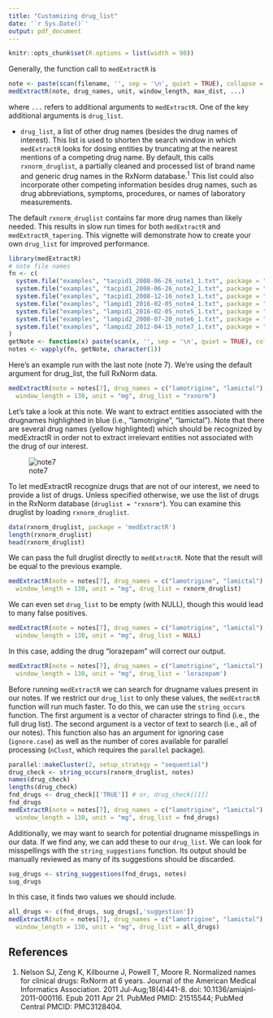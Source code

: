 ```yaml
---
title: "Customizing drug_list"
date: '`r Sys.Date()`'
output: pdf_document
---
```


<!--
%\VignetteEngine{knitr::rmarkdown}
%\VignetteIndexEntry{3. Customizing the drug_list argument in medExtractR}
%\VignetteEncoding{UTF-8}
-->

```r
knitr::opts_chunk$set(R.options = list(width = 90))
```

Generally, the function call to `medExtractR` is  

```r
note <- paste(scan(filename, '', sep = '\n', quiet = TRUE), collapse = '\n')
medExtractR(note, drug_names, unit, window_length, max_dist, ...)
```

where `...` refers to additional arguments to `medExtractR`. One of the key additional arguments is `drug_list`.

- `drug_list`, a list of other drug names (besides the drug names of interest). This list is used to shorten the search window in which `medExtractR` looks for dosing entities by truncating at the nearest mentions of a competing drug name. By default, this calls `rxnorm_druglist`, a partially cleaned and processed list of brand name and generic drug names in the RxNorm database.$^{1}$ This list could also incorporate other competing information besides drug names, such as drug abbreviations, symptoms, procedures, or names of laboratory measurements.

The default `rxnorm_druglist` contains far more drug names than likely needed. This results in slow run times for both `medExtractR` and `medExtractR_tapering`. This vignette will demonstrate how to create your own `drug_list` for improved performance.

```r
library(medExtractR)
# note file names
fn <- c(
  system.file("examples", "tacpid1_2008-06-26_note1_1.txt", package = "medExtractR"),
  system.file("examples", "tacpid1_2008-06-26_note2_1.txt", package = "medExtractR"),
  system.file("examples", "tacpid1_2008-12-16_note3_1.txt", package = "medExtractR"),
  system.file("examples", "lampid1_2016-02-05_note4_1.txt", package = "medExtractR"),
  system.file("examples", "lampid1_2016-02-05_note5_1.txt", package = "medExtractR"),
  system.file("examples", "lampid2_2008-07-20_note6_1.txt", package = "medExtractR"),
  system.file("examples", "lampid2_2012-04-15_note7_1.txt", package = "medExtractR")
)
getNote <- function(x) paste(scan(x, '', sep = '\n', quiet = TRUE), collapse = '\n')
notes <- vapply(fn, getNote, character(1))
```

Here's an example run with the last note (note 7). We're using the default argument for drug_list, the full RxNorm data.

```r
medExtractR(note = notes[7], drug_names = c("lamotrigine", "lamictal"),
  window_length = 130, unit = "mg", drug_list = "rxnorm")
```

Let's take a look at this note. We want to extract entities associated with the drugnames highlighted in blue (i.e., "lamotrigine", "lamictal").
Note that there are several drug names (yellow highlighted) which should be recognized by medExtractR in order not to extract irrelevant
entities not associated with the drug of our interest.

![note7](note_highlight.png)

To let medExtractR recognize drugs that are not of our interest, we need to provide a list of drugs. Unless specified otherwise, we use the list of drugs in the
RxNorm database (`druglist = "rxnorm"`). You can examine this druglist by loading `rxnorm_druglist`.

```r
data(rxnorm_druglist, package = 'medExtractR')
length(rxnorm_druglist)
head(rxnorm_druglist)
```

We can pass the full druglist directly to `medExtractR`. Note that the result will be equal to the previous example.

```r
medExtractR(note = notes[7], drug_names = c("lamotrigine", "lamictal"),
  window_length = 130, unit = "mg", drug_list = rxnorm_druglist)
```

We can even set `drug_list` to be empty (with NULL), though this would lead to many false positives.

```r
medExtractR(note = notes[7], drug_names = c("lamotrigine", "lamictal"),
  window_length = 130, unit = "mg", drug_list = NULL)
```

In this case, adding the drug "lorazepam" will correct our output.

```r
medExtractR(note = notes[7], drug_names = c("lamotrigine", "lamictal"),
  window_length = 130, unit = "mg", drug_list = 'lorazepam')
```

Before running `medExtractR` we can search for drugname values present in our notes. If we restrict our `drug_list` to only these values, the `medExtractR` function will run much faster. To do this, we can use the `string_occurs` function. The first argument is a vector of character strings to find (i.e., the full drug list). The second argument is a vector of text to search (i.e., all of our notes). This function also has an argument for ignoring case (`ignore.case`) as well as the number of cores available for parallel processing (`nClust`, which requires the `parallel` package).

```r
parallel::makeCluster(2, setup_strategy = "sequential")
drug_check <- string_occurs(rxnorm_druglist, notes)
names(drug_check)
lengths(drug_check)
fnd_drugs <- drug_check[['TRUE']] # or, drug_check[[1]]
fnd_drugs
medExtractR(note = notes[7], drug_names = c("lamotrigine", "lamictal"),
  window_length = 130, unit = "mg", drug_list = fnd_drugs)
```

Additionally, we may want to search for potential drugname misspellings in our data. If we find any, we can add these to our `drug_list`. We can look for misspellings with the `string_suggestions` function. Its output should be manually reviewed as many of its suggestions should be discarded. 

```r
sug_drugs <- string_suggestions(fnd_drugs, notes)
sug_drugs
```

In this case, it finds two values we should include.

```r
all_drugs <- c(fnd_drugs, sug_drugs[,'suggestion'])
medExtractR(note = notes[7], drug_names = c("lamotrigine", "lamictal"),
  window_length = 130, unit = "mg", drug_list = all_drugs)
```

## References  

1. Nelson SJ, Zeng K, Kilbourne J, Powell T, Moore R. Normalized names for clinical drugs: RxNorm at 6 years. Journal of the American Medical Informatics Association. 2011 Jul-Aug;18(4)441-8. doi: 10.1136/amiajnl-2011-000116. Epub 2011 Apr 21. PubMed PMID: 21515544; PubMed Central PMCID: PMC3128404.
